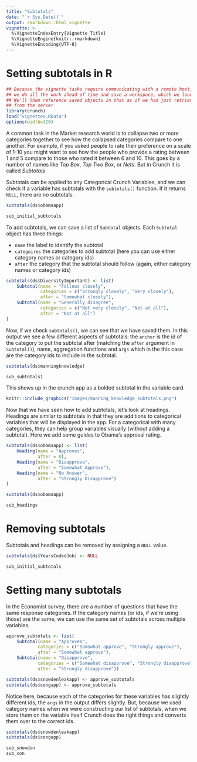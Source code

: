 ```yaml
---
title: "Subtotals"
date: "`r Sys.Date()`"
output: rmarkdown::html_vignette
vignette: >
  %\VignetteIndexEntry{Vignette Title}
  %\VignetteEngine{knitr::rmarkdown}
  %\VignetteEncoding{UTF-8}
---
```


# Setting subtotals in R

```r
## Because the vignette tasks require communicating with a remote host,
## we do all the work ahead of time and save a workspace, which we load here.
## We'll then reference saved objects in that as if we had just retrieved them
## from the server
library(crunch)
load("vignettes.RData")
options(width=120)
```

A common task in the Market research world is to collapse two or more categories together to see how the collapsed categories compare to one another. For example, if you asked people to rate their preference on a scale of 1-10 you might want to see how the people who provide a rating between 1 and 5 compare to those who rated it between 6 and 10. This goes by a number of names like _Top Box_, _Top Two Box_, or _Nets_. But in Crunch it is called _Subtotals_

Subtotals can be applied to any Categorical Crunch Variables, and we can check if a variable has subtotals with the `subtotals()` function. If it returns `NULL`, there are no subtotals.

```r
subtotals(ds$obamaapp)
```
```r
sub_initial_subtotals
```

To add subtotals, we can save a list of `Subtotal` objects. Each `Subtotal` object has three things:

* `name` the label to identify the subtotal
* `categoires` the categories to add subtotal (here you can use either category names or category ids)
* `after` the category that the subtotal should follow (again, either category names or category ids)

```r
subtotals(ds$DiversityImportant) <- list(
    Subtotal(name = "Follows closely",
             categories = c("Strongly closely", "Very closely"),
             after = "Somewhat closely"),
    Subtotal(name = "Generally disagree",
             categories = c("Not very closely", "Not at all"),
             after = "Not at all")
)
```

Now, if we check `subtotals()`, we can see that we have saved them. In this output we see a few different aspects of subtotals: the `anchor` is the id of the category to put the subtotal after (matching the `after` argument in `Subtotal()`), name, aggregation functions and `args` which in the this case are the category ids to include in the subtotal.

```r
subtotals(ds$manningknowledge)
```
```r
sub_subtotals1
```

This shows up in the crunch app as a bolded subtotal in the variable card. 

```r
knitr::include_graphics("images/manning_knowledge_subtotals.png") 

```

Now that we have seen how to add subtotals, let's look at headings. Headings are similar to subtotals in that they are additions to categorical variables that will be displayed in the app. For a categorical with many categories, they can help group variables visually (without adding a subtotal). Here we add some guides to Obama's approval rating. 

```r
subtotals(ds$obamaapp) <- list(
    Heading(name = "Approves",
            after = 0),
    Heading(name = "Disapprove",
            after = "Somewhat Approve"),
    Heading(name = "No Answer",
            after = "Strongly Disapprove")
)

subtotals(ds$obamaapp)
```
```r
sub_headings
```

# Removing subtotals
Subtotals and headings can be removed by assigning a `NULL` value. 
```r
subtotals(ds$YearsCodedJob) <- NULL
```
```r
sub_initial_subtotals
```

# Setting many subtotals 

In the Economist survey, there are a number of questions that have the same response categories. If the category names (or ids, if we're using those) are the same, we can use the same set of subtotals across multiple variables.
```r
approve_subtotals <- list(
    Subtotal(name = "Approves",
            categories = c("Somewhat approve", "Strongly approve"),
            after = "Somewhat approve"),
    Subtotal(name = "Disapprove",
            categories = c("Somewhat disapprove", "Strongly disapprove"),
            after = "Strongly disapprove"))
```

```r
subtotals(ds$snowdenleakapp) <- approve_subtotals
subtotals(ds$congapp) <- approve_subtotals
```

Notice here, because each of the categories for these variables has slightly different ids, the `args` in the output differs slightly. But, because we used category names when we were constructing our list of subtotals, when we store them on the variable itself Crunch does the right things and converts them over to the correct ids.

```r
subtotals(ds$snowdenleakapp)
subtotals(ds$congapp)
```
```r
sub_snowdon
sub_con
```

